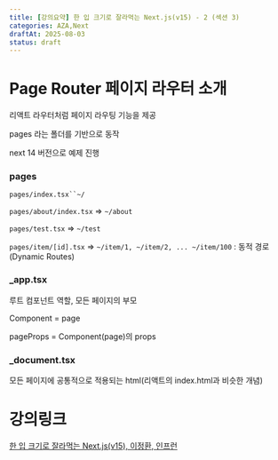 ```yaml
---
title: [강의요약] 한 입 크기로 잘라먹는 Next.js(v15) - 2 (섹션 3)
categories: AZA,Next
draftAt: 2025-08-03
status: draft
---
```


# Page Router 페이지 라우터 소개

리액트 라우터처럼 페이지 라우팅 기능을 제공

pages 라는 폴더를 기반으로 동작

next 14 버전으로 예제 진행

### pages

` pages/index.tsx``~/ `

`pages/about/index.tsx` ⇒ `~/about`

`pages/test.tsx` ⇒ `~/test`

`pages/item/[id].tsx` ⇒ `~/item/1, ~/item/2, ... ~/item/100` : 동적 경로(Dynamic Routes)

### \_app.tsx

루트 컴포넌트 역할, 모든 페이지의 부모

Component = page

pageProps = Component(page)의 props

### \_document.tsx

모든 페이지에 공통적으로 적용되는 html(리액트의 index.html과 비슷한 개념)

# 강의링크

[한 입 크기로 잘라먹는 Next.js(v15), 이정환, 인프런](https://www.inflearn.com/course/%ED%95%9C%EC%9E%85-%ED%81%AC%EA%B8%B0-nextjs/dashboard)
